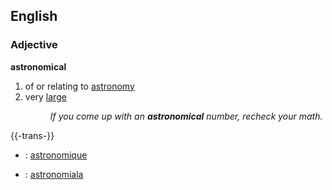 ==English==

===Adjective===
'''astronomical'''
#of or relating to [[astronomy]]
#very [[large]]
#:''If you come up with an '''astronomical''' number, recheck your math.''

{{-trans-}}

* {{fr}} : [[astronomique]]
* {{io}} : [[astronomiala]]